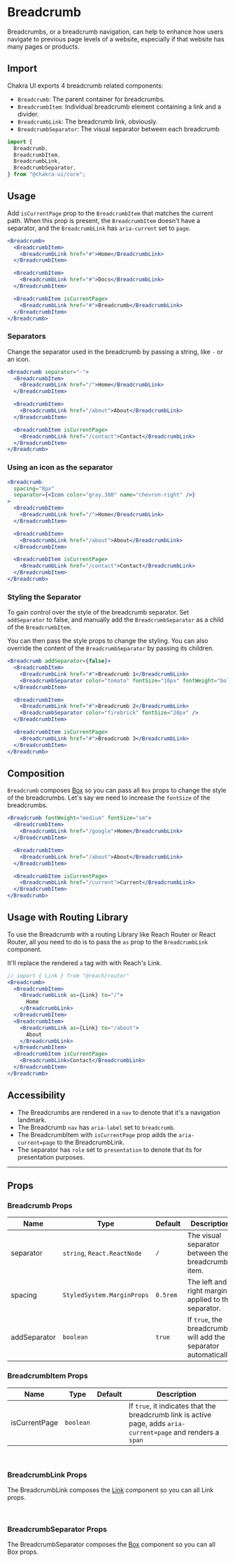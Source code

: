 # Breadcrumb

Breadcrumbs, or a breadcrumb navigation, can help to enhance how users navigate
to previous page levels of a website, especially if that website has many pages
or products.

## Import

Chakra UI exports 4 breadcrumb related components:

- `Breadcrumb`: The parent container for breadcrumbs.
- `BreadcrumbItem`: Individual breadcrumb element containing a link and a
  divider.
- `BreadcrumbLink`: The breadcrumb link, obviously.
- `BreadcrumbSeparator`: The visual separator between each breadcrumb

```js
import {
  Breadcrumb,
  BreadcrumbItem,
  BreadcrumbLink,
  BreadcrumbSeparator,
} from "@chakra-ui/core";
```

## Usage

Add `isCurrentPage` prop to the `BreadcrumbItem` that matches the current path.
When this prop is present, the `BreadcrumbItem` doesn't have a separator, and
the `BreadcrumbLink` has `aria-current` set to `page`.

```jsx
<Breadcrumb>
  <BreadcrumbItem>
    <BreadcrumbLink href="#">Home</BreadcrumbLink>
  </BreadcrumbItem>

  <BreadcrumbItem>
    <BreadcrumbLink href="#">Docs</BreadcrumbLink>
  </BreadcrumbItem>

  <BreadcrumbItem isCurrentPage>
    <BreadcrumbLink href="#">Breadcrumb</BreadcrumbLink>
  </BreadcrumbItem>
</Breadcrumb>
```

### Separators

Change the separator used in the breadcrumb by passing a string, like `-` or an
icon.

```jsx
<Breadcrumb separator="-">
  <BreadcrumbItem>
    <BreadcrumbLink href="/">Home</BreadcrumbLink>
  </BreadcrumbItem>

  <BreadcrumbItem>
    <BreadcrumbLink href="/about">About</BreadcrumbLink>
  </BreadcrumbItem>

  <BreadcrumbItem isCurrentPage>
    <BreadcrumbLink href="/contact">Contact</BreadcrumbLink>
  </BreadcrumbItem>
</Breadcrumb>
```

### Using an icon as the separator

```jsx
<Breadcrumb
  spacing="8px"
  separator={<Icon color="gray.300" name="chevron-right" />}
>
  <BreadcrumbItem>
    <BreadcrumbLink href="/">Home</BreadcrumbLink>
  </BreadcrumbItem>

  <BreadcrumbItem>
    <BreadcrumbLink href="/about">About</BreadcrumbLink>
  </BreadcrumbItem>

  <BreadcrumbItem isCurrentPage>
    <BreadcrumbLink href="/contact">Contact</BreadcrumbLink>
  </BreadcrumbItem>
</Breadcrumb>
```

### Styling the Separator

To gain control over the style of the breadcrumb separator. Set `addSeparator`
to false, and manually add the `BreadcrumbSeparator` as a child of the
`BreadcrumbItem`.

You can then pass the style props to change the styling. You can also override
the content of the `BreadcrumbSeparator` by passing its children.

```jsx
<Breadcrumb addSeparator={false}>
  <BreadcrumbItem>
    <BreadcrumbLink href="#">Breadcrumb 1</BreadcrumbLink>
    <BreadcrumbSeparator color="tomato" fontSize="10px" fontWeight="bold" />
  </BreadcrumbItem>

  <BreadcrumbItem>
    <BreadcrumbLink href="#">Breadcrumb 2</BreadcrumbLink>
    <BreadcrumbSeparator color="firebrick" fontSize="20px" />
  </BreadcrumbItem>

  <BreadcrumbItem isCurrentPage>
    <BreadcrumbLink href="#">Breadcrumb 3</BreadcrumbLink>
  </BreadcrumbItem>
</Breadcrumb>
```

## Composition

`Breadcrumb` composes [Box](/box) so you can pass all `Box` props to change the
style of the breadcrumbs. Let's say we need to increase the `fontSize` of the
breadcrumbs.

```jsx
<Breadcrumb fontWeight="medium" fontSize="sm">
  <BreadcrumbItem>
    <BreadcrumbLink href="/google">Home</BreadcrumbLink>
  </BreadcrumbItem>

  <BreadcrumbItem>
    <BreadcrumbLink href="/about">About</BreadcrumbLink>
  </BreadcrumbItem>

  <BreadcrumbItem isCurrentPage>
    <BreadcrumbLink href="/current">Current</BreadcrumbLink>
  </BreadcrumbItem>
</Breadcrumb>
```

## Usage with Routing Library

To use the Breadcrumb with a routing Library like Reach Router or React Router,
all you need to do is to pass the `as` prop to the `BreadcrumbLink` component.

It'll replace the rendered `a` tag with with Reach's Link.

```jsx live=false
// import { Link } from "@reach/router"
<Breadcrumb>
  <BreadcrumbItem>
    <BreadcrumbLink as={Link} to="/">
      Home
    </BreadcrumbLink>
  </BreadcrumbItem>
  <BreadcrumbItem>
    <BreadcrumbLink as={Link} to="/about">
      About
    </BreadcrumbLink>
  </BreadcrumbItem>
  <BreadcrumbItem isCurrentPage>
    <BreadcrumbLink>Contact</BreadcrumbLink>
  </BreadcrumbItem>
</Breadcrumb>
```

## Accessibility

- The Breadcrumbs are rendered in a `nav` to denote that it's a navigation
  landmark.
- The Breadcrumb `nav` has `aria-label` set to `breadcrumb`.
- The BreadcrumbItem with `isCurrentPage` prop adds the `aria-current=page` to
  the BreadcrumbLink.
- The separator has `role` set to `presentation` to denote that its for
  presentation purposes.

---

## Props

### Breadcrumb Props

| Name         | Type                        | Default  | Description                                                     |
| ------------ | --------------------------- | -------- | --------------------------------------------------------------- |
| separator    | `string`, `React.ReactNode` | `/`      | The visual separator between the breadcrumb item.               |
| spacing      | `StyledSystem.MarginProps`  | `0.5rem` | The left and right margin applied to the separator.             |
| addSeparator | `boolean`                   | `true`   | If `true`, the breadcrumb will add the separator automatically. |

### BreadcrumbItem Props

| Name          | Type      | Default | Description                                                                                                    |
| ------------- | --------- | ------- | -------------------------------------------------------------------------------------------------------------- |
| isCurrentPage | `boolean` |         | If `true`, it indicates that the breadcrumb link is active page, adds `aria-current=page` and renders a `span` |

<br />

### BreadcrumbLink Props

The BreadcrumbLink composes the [Link](/link) component so you can all Link
props.

<br />

### BreadcrumbSeparator Props

The BreadcrumbSeparator composes the [Box](/box) component so you can all Box
props.
